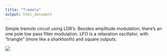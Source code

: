 ```yaml
---
title: "Tremolo"
output: html_document
---
```




Simple tremolo circuit using LDR's. Besides amplitude modulation, there's an one pole low pass filter modulation.
LFO is a relaxation oscillator, with "triangle" (more like a sharktooth) and square outputs.


![](../img/tremolo.jpg)